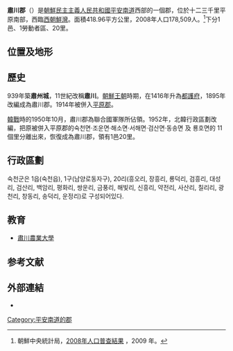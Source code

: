 {{Infobox  Korean settlement
| context = north
| img = DPRK2006_Pyongnam-Sukchon.PNG
| hangul = 숙천군
| hanja = {{linktext|肅|川|郡}}
|rr=Sukcheon-gun
|mr=Sukch'ŏn-gun
| area_km2 = 418.96
|  pop = 178509
| popyear = 2008
|  divs = 1邑、1勞動者區、20里
}}
'''肅川郡'''（{{kor|諺=숙천군|漢=肅川郡|羅=Sukchŏn gun|f=y}}）是[[朝鮮民主主義人民共和國|朝鮮民主主義人民共和國]][[平安南道|平安南道]]西部的一個郡，位於十二三千里平原南部，西臨[[西朝鮮灣|西朝鮮灣]]。面積418.96平方公里，2008年人口178,509人。<ref>朝鮮中央統計局，[http://unstats.un.org/unsd/demographic/sources/census/2010_PHC/North_Korea/Final%20national%20census%20report.pdf 2008年人口普查結果] {{Wayback|url=http://unstats.un.org/unsd/demographic/sources/census/2010_PHC/North_Korea/Final%20national%20census%20report.pdf |date=20100331091148 }}，2009 年。</ref>下分1邑、1勞動者區、20里。

== 位置及地形 ==

==歷史==
939年築'''肅州城'''，11世紀改稱'''肅川'''。[[朝鮮王朝|朝鮮王朝]]時期，在1416年升為[[都護府|都護府]]，1895年改編成為肅川郡。1914年被併入[[平原郡_(北韓)|平原郡]]。

[[韓戰|韓戰]]時的1950年10月，肅川郡為聯合國軍隊所佔領。1952年，北韓行政區劃改編，把原被併入平原郡的숙천면·조운면·해소면·서해면·검산면·동송면 及 룡호면的 11個里分離出來，恢復成為肅川郡，領有1邑20里。

== 行政區劃 ==
숙천군은 1읍(숙천읍), 1구(남양로동자구), 20리(흥오리, 장흥리, 룡덕리, 검흥리, 대성리, 검산리, 백암리, 평화리, 쌍운리, 금풍리, 해빛리, 신흥리, 약전리, 사산리, 칠리리, 광천리, 창동리, 송덕리, 운정리)로 구성되어있다.

==教育==
*[[肅川農業大學|肅川農業大學]]

==参考文献==
{{reflist}}

== 外部連結 ==
* {{cite web |url=http://nk.joins.com/map/view.asp?idx=i047.htm |title=숙천군 지도 |trans_title=肅川郡地圖 |publisher=[[中央日報_(韓國)|中央日報]](중앙일보) |language=ko |accessdate=2011-07-25 |archive-date=2013-10-24 |archive-url=https://web.archive.org/web/20131024050138/http://nk.joins.com/map/view.asp?idx=i047.htm |dead-url=yes }}

{{平安南道行政區劃}}

{{DEFAULTSORT:Sukchon-gun}}
[[Category:平安南道的郡|Category:平安南道的郡]]